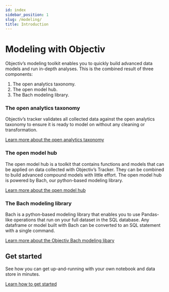 ```yaml
---
id: index
sidebar_position: 1
slug: /modeling/
title: Introduction
---
```


# Modeling with Objectiv

Objectiv’s modeling toolkit enables you to quickly build advanced data models and run in-depth analyses.
This is the combined result of three components:

1. The open analytics taxonomy.
1. The open model hub.
1. The Bach modeling library.

### The open analytics taxonomy

Objectiv’s tracker validates all collected data against the open analytics taxonomy to ensure it is ready to
model on without any cleaning or transformation.

[Learn more about the open analytics taxonomy](/docs/taxonomy/)

### The open model hub

The open model hub is a toolkit that contains functions and models that can be applied on data collected with
Objectiv’s Tracker. They can be combined to build advanced compound models with little effort. The open model
hub is powered by Bach, our python-based modeling library.

[Learn more about the open model hub](/modeling/open-model-hub/index.mdx)

### The Bach modeling library

Bach is a python-based modeling library that enables you to use Pandas-like operations that run on your full
dataset in the SQL database. Any dataframe or model built with Bach can be converted to an SQL statement with
a single command.

[Learn more about the Objectiv Bach modeling libary](/modeling/bach/index.mdx)

## Get started

See how you can get up-and-running with your own notebook and data store in minutes.

[Learn how to get started](/modeling/get-started-in-your-notebook.mdx)
